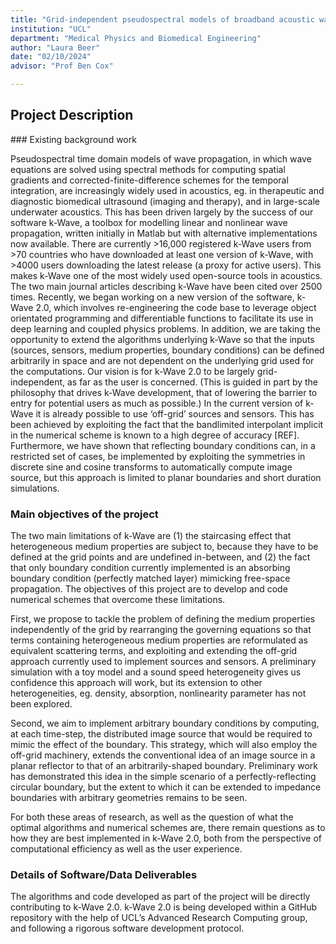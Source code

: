 ```yaml
---
title: "Grid-independent pseudospectral models of broadband acoustic wave propagation (k-Wave 2.0)"
institution: "UCL"
department: "Medical Physics and Biomedical Engineering"
author: "Laura Beer"
date: "02/10/2024"
advisor: "Prof Ben Cox"

---
```

## Project Description

 ### Existing background work

Pseudospectral time domain models of wave propagation, in which wave equations are solved using spectral methods for computing spatial gradients and corrected-finite-difference schemes for the temporal integration, are increasingly widely used in acoustics, eg. in therapeutic and diagnostic biomedical ultrasound (imaging and therapy), and in large-scale underwater acoustics. This has been driven largely by the success of our software k-Wave, a toolbox for modelling linear and nonlinear wave propagation, written initially in Matlab but with alternative implementations now available. There are currently >16,000 registered k-Wave users from >70 countries who have downloaded at least one version of k-Wave, with >4000 users downloading the latest release (a proxy for active users). This makes k-Wave one of the most widely used open-source tools in acoustics. The two main journal articles describing k-Wave have been cited over 2500 times. 
Recently, we began working on a new version of the software, k-Wave 2.0, which involves re-engineering the code base to leverage object orientated programming and differentiable functions to facilitate its use in deep learning and coupled physics problems. In addition, we are taking the opportunity to extend the algorithms underlying k-Wave so that the inputs (sources, sensors, medium properties, boundary conditions) can be defined arbitrarily in space and are not dependent on the underlying grid used for the computations. Our vision is for k-Wave 2.0 to be largely grid-independent, as far as the user is concerned. (This is guided in part by the philosophy that drives k-Wave development, that of lowering the barrier to entry for potential users as much as possible.)
In the current version of k-Wave it is already possible to use ‘off-grid’ sources and sensors. This has been achieved by exploiting the fact that the bandlimited interpolant implicit in the numerical scheme is known to a high degree of accuracy [REF]. Furthermore, we have shown that reflecting boundary conditions can, in a restricted set of cases, be implemented by exploiting the symmetries in discrete sine and cosine transforms to automatically compute image source, but this approach is limited to planar boundaries and short duration simulations.


### Main objectives of the project

The two main limitations of k-Wave are (1) the staircasing effect that heterogeneous medium properties are subject to, because they have to be defined at the grid points and are undefined in-between, and (2) the fact that only boundary condition currently implemented is an absorbing boundary condition (perfectly matched layer) mimicking free-space propagation. The objectives of this project are to develop and code numerical schemes that overcome these limitations. 

First, we propose to tackle the problem of defining the medium properties independently of the grid by rearranging the governing equations so that terms containing heterogeneous medium properties are reformulated as equivalent scattering terms, and exploiting and extending the off-grid approach currently used to implement sources and sensors. A preliminary simulation with a toy model and a sound speed heterogeneity gives us confidence this approach will work, but its extension to other heterogeneities, eg. density, absorption, nonlinearity parameter has not been explored.

Second, we aim to implement arbitrary boundary conditions by computing, at each time-step, the distributed image source that would be required to mimic the effect of the boundary. This strategy, which will also employ the off-grid machinery, extends the conventional idea of an image source in a planar reflector to that of an arbitrarily-shaped boundary. Preliminary work has demonstrated this idea in the simple scenario of a perfectly-reflecting circular boundary, but the extent to which it can be extended to impedance boundaries with arbitrary geometries remains to be seen. 

For both these areas of research, as well as the question of what the optimal algorithms and numerical schemes are, there remain questions as to how they are best implemented in k-Wave 2.0, both from the perspective of computational efficiency as well as the user experience.

### Details of Software/Data Deliverables

The algorithms and code developed as part of the project will be directly contributing to k-Wave 2.0. 
k-Wave 2.0 is being developed within a GitHub repository with the help of UCL’s Advanced Research Computing group, and following a rigorous software development protocol.